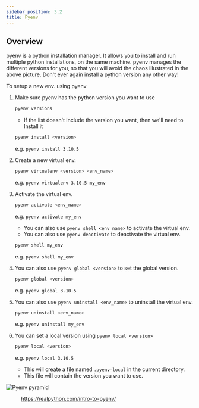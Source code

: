 ```yaml
---
sidebar_position: 3.2
title: Pyenv
---
```


## Overview
pyenv is a python installation manager. It allows you to install and run multiple python installations, on the same machine. pyenv manages the different versions for you, so that you will avoid the chaos illustrated in the above picture. Don't ever again install a python version any other way!

To setup a new env. using pyenv

1. Make sure pyenv has the python version you want to use
    ```bash
    pyenv versions
    ```
    * If the list doesn't include the version you want, then we'll need to Install it
    
    ```bash
    pyenv install <version>
    ```
    e.g. `pyenv install 3.10.5`

2. Create a new virtual env.
    ```bash
    pyenv virtualenv <version> <env_name>
    ```

    e.g. `pyenv virtualenv 3.10.5 my_env`

3. Activate the virtual env.
    ```bash
    pyenv activate <env_name>
    ```
    e.g. `pyenv activate my_env`

    * You can also use `pyenv shell <env_name>` to activate the virtual env.
    * You can also use `pyenv deactivate` to deactivate the virtual env.

    ```bash
    pyenv shell my_env
    ```
    e.g. `pyenv shell my_env`

4. You can also use `pyenv global <version>` to set the global version.
    ```bash
    pyenv global <version>
    ```
    e.g. `pyenv global 3.10.5`

5. You can also use `pyenv uninstall <env_name>` to uninstall the virtual env.
    ```bash
    pyenv uninstall <env_name>
    ```
    e.g. `pyenv uninstall my_env`

6. You can set a local version using `pyenv local <version>`
    ```bash
    pyenv local <version>
    ```
    e.g. `pyenv local 3.10.5`
    *  This will create a file named `.pyenv-local` in the current directory.
    *  This file will contain the version you want to use.

<BrowserWindow>

![Pyenv pyramid](./assets/pyenv-pyramid.webp)

</BrowserWindow>

<Figure caption="Pyenv" src={require("./assets/pyenv-pyramid.webp").default} />

https://realpython.com/intro-to-pyenv/